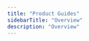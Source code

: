 ```yaml
---
title: "Product Guides"
sidebarTitle: "Overview"
description: "Overview"
---
```


<CardGroup>

<Card
  title="Onboarding your first Git Repositories"
  icon="github"
  href="/devpal/product-guides/onboarding-your-first-git-repositories"
/>
<Card
  title="Automated Discovery"
  icon="magnifying-glass"
  href="/devpal/product-guides/automated-discovery"
/>
<Card
  title="API Studio"
  icon="square-terminal"
  href="/devpal/product-guides/api-studio"
/>
<Card
  title="Defining Ownership"
  icon="key"
  href="/devpal/product-guides/defining-ownership"
/>
<Card
  title="Triaging and Collaboration"
  icon="users-medical"
  href="/devpal/product-guides/triaging-and-collaboration"
/>
<Card
  title="Creating Quality Checks"
  icon="list-check"
  href="/devpal/product-guides/creating-quality-checks"
/>
<Card
  title="Merging OpenAPI Specification"
  icon="merge"
  href="/devpal/product-guides/merging-openapi-specification"
/>

</CardGroup>
